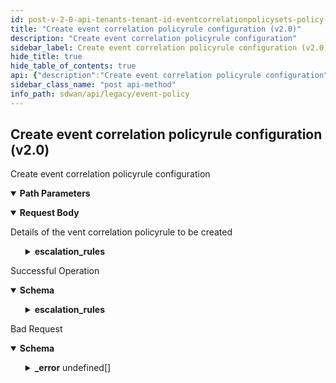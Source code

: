 ```yaml
---
id: post-v-2-0-api-tenants-tenant-id-eventcorrelationpolicysets-policy-set-id-eventcorrelationpolicyrules
title: "Create event correlation policyrule configuration (v2.0)"
description: "Create event correlation policyrule configuration"
sidebar_label: Create event correlation policyrule configuration (v2.0)
hide_title: true
hide_table_of_contents: true
api: {"description":"Create event correlation policyrule configuration","operationId":"post-v2.0-api-tenants-tenant_id-eventcorrelationpolicysets-policy_set_id-eventcorrelationpolicyrules","parameters":[{"description":"Tenant Id","in":"path","name":"tenant_id","required":true,"schema":{"description":"Tenant Id","type":"string"}},{"description":"Policyset Id","in":"path","name":"policy_set_id","required":true,"schema":{"description":"Policy Set Id","type":"string"}}],"requestBody":{"content":{"application/json":{"schema":{"properties":{"description":{"description":"Description: Size(max = 256, error = DESCRIPTION_EXCEEDS_LIMIT: Description length exceeds limit, min = 0) ","type":"string"},"enabled":{"description":"Enabled","type":"boolean"},"end_time":{"description":"End Time","format":"int64","type":"integer"},"escalation_rules":{"description":"Escalation Rules: Valid Valid ","properties":{"flap_rule":{"description":"Flap Rule: Valid ","properties":{"flap_duration":{"description":"Flap Duration: Min(error = EVENT_CORRELATION_RULE_INVALID_FLAP_DURATION_MIN_VALUE: Flap duration cannot be less than 5 minutes, value = 5L) Max(error = EVENT_CORRELATION_RULE_INVALID_FLAP_DURATION_MAX_VALUE: Flap duration cannot be more than 10080 minutes(a week), value = 10080L) ","type":"integer"},"flap_rate":{"description":"Flap Rate: Min(error = FLAP_RULE_INVALID_FLAP_COUNT_MIN_VALUE: Flap count cannot be lower than 2., value = 2L) Max(error = FLAP_RULE_INVALID_FLAP_COUNT_MAX_VALUE: Flap count cannot be higher than 512., value = 512L) ","type":"integer"}}},"standing_rule":{"description":"Standing Rule: Valid ","properties":{"priority":{"description":"Priority: ValidateEnum(enumClass = classOf[EventPriority], error = EVENT_CORRELATION_RULE_INVALID_STANDING_FOR_PRIORITY: Invalid standing for priority specified for rule., nullAllowed = false) ","enum":["p1","p2","p3","p4","p5","none"],"type":"string"},"standing_for":{"description":"Standing For: Min(error = EVENT_CORRELATION_RULE_INVALID_STANDING_FOR_MIN_VALUE: Standing for duration cannot be less than 5 minutes, value = 5L) Max(error = EVENT_CORRELATION_RULE_INVALID_STANDING_FOR_MAX_VALUE: Standing for duration cannot be more than 10080 minutes(a week), value = 10080L) ","type":"integer"}},"required":["priority"]}}},"event_codes":{"description":"Event Codes: ListEnum(enumClass = classOf[EventCode], length = 0, listMaxSize = 0, message = Invalid enum string., nullAllowed = true) ","items":{"description":"Event Codes","enum":["DEVICEHW_POWER_LOST","DEVICEHW_INTERFACE_DOWN","DEVICEHW_INTERFACE_HALFDUPLEX","DEVICEHW_INTERFACE_ERRORS","DEVICEHW_DISKUTIL_PARTITIONSPACE","DEVICEHW_DISKENC_SYSTEM","DEVICEHW_MEMUTIL_SWAPSPACE","DEVICESW_GENERAL_PROCESSRESTART","DEVICESW_GENERAL_PROCESSSTOP","DEVICESW_CRITICAL_PROCESSRESTART","DEVICESW_CRITICAL_PROCESSSTOP","DEVICESW_LICENSE_VERIFICATION_FAILED","DEVICESW_MONITOR_DISABLED","DEVICESW_SYSTEM_BOOT","DEVICESW_TOKEN_VERIFICATION_FAILED","DEVICESW_IMAGE_UNSUPPORTED","DEVICESW_DHCPSERVER_RESTART","DEVICESW_DHCPRELAY_RESTART","DEVICESW_DHCPSERVER_ERRORS","DEVICESW_SNMP_AGENT_RESTART","DEVICESW_SNMP_AGENT_FAILED_TO_START","DEVICESW_SYSLOGSERVERS_DOWN","DEVICESW_NTP_NO_SYNC","DEVICEIF_ADDRESS_DUPLICATE","NETWORK_VPNLINK_DOWN","NETWORK_VPNPEER_UNAVAILABLE","NETWORK_VPNPEER_UNREACHABLE","NETWORK_VPNSS_MISMATCH","NETWORK_VPNSS_UNAVAILABLE","NETWORK_VPNBFD_DOWN","NETWORK_VPNLINKCIPHERS_INCOMPATIBLE","NETWORK_DIRECTPRIVATE_DOWN","NETWORK_DIRECTINTERNET_DOWN","NETWORK_PRIVATEWAN_UNREACHABLE","NETWORK_PRIVATEWAN_DEGRADED","PEERING_EDGE_DOWN","PEERING_CORE_DOWN","PEERING_BGP_DOWN","APPLICATION_APP_UNREACHABLE","APPLICATION_IP_COLLISION","APPLICATION_UNKNOWNS_HIGH","APPLICATION_FLOWCTRL_APPUNREACHABLE","APPLICATION_FLOWCTRL_APPREACHABLE","APPLICATION_FLOWCTRL_APPWITHINSLA","APPLICATION_FLOWCTRL_APPOUTSIDESLA","OPERATOR_SIGNUP_TOKEN_DISABLED","DEVICESW_FPS_LIMIT_EXCEEDED","DEVICESW_CONCURRENT_FLOWLIMIT_EXCEEDED","SITE_CIRCUIT_ABSENT_FOR_POLICY","NETWORK_POLICY_RULE_CONFLICT","PRIORITY_POLICY_RULE_CONFLICT","APPLICATION_CUSTOM_RULE_CONFLICT","NETWORK_POLICY_RULE_DROPPED","PRIORITY_POLICY_RULE_DROPPED","DEVICESW_DISCONNECTED_FROM_CONTROLLER","SPOKEHA_STATE_UPDATE","SPOKEHA_MULTIPLE_ACTIVE_DEVICES","SPOKEHA_CLUSTER_DEGRADED","SPOKEHA_CLUSTER_DOWN","NAT_POLICY_LEGACY_ALG_CONFIG_OVERRIDE","NAT_POLICY_STATIC_NATPOOL_OVERRUN","DEVICESW_CONNTRACK_FLOWLIMIT_EXCEEDED","DEVICESW_INITIATED_CONNECTION_ON_EXCLUDED_PATH","NETWORK_ANYNETLINK_DEGRADED","NETWORK_ANYNETLINK_DOWN","CLAIMCERT_RENEWAL_RETRY_LIMIT_EXCEEDED","CLAIMCERT_RENEWAL_FAILED","CLAIMCERT_AUTO_RENEWAL_DISABLED","CLAIMCERT_RENEWALS_TOO_FREQUENT","FLAP_RATE_EXCEEDED","DEVICESW_ANALYTICS_DISCONNECTED_FROM_CONTROLLER","DEVICESW_FLOWS_DISCONNECTED_FROM_CONTROLLER","APPLICATION_PROBE_DISABLED","SITE_CONNECTIVITY_DOWN","NETWORK_STANDARD_VPN_ENDPOINT_DOWN","SECURITY_POLICY_RULE_INCOMPLETE","SITE_NETWORK_SERVICE_ABSENT_FOR_POLICY","DEVICESW_IPFIX_COLLECTORS_DOWN","SITE_CONNECTIVITY_DEGRADED","CLAIMCERT_EXPIRY_WARNING","DEVICE_CELLULAR_ROAMING","DEVICE_CELLULAR_SIM_REMOVAL","DEVICE_CELLULAR_SIM_SWITCHOVER","DEVICE_CELLULAR_SIGNAL_STRENGTH_THRESH","DEVICE_CELLULAR_INTERNAL_MODEM_ERROR","DEVICE_CELLULAR_TECH_CHANGE","DEVICE_CELLULAR_SIM_PIN_ERROR","DEVICE_CELLULAR_SIM_PUK_NEEDED","DEVICE_CELLULAR_MODEM_TEMP_HIGH","DEVICE_CELLULAR_MTU_MISMATCH","DEVICE_CELLULAR_MODEM_DETECTION_ERROR","DEVICE_CELLULAR_SIM_SECURITY_ERROR","DEVICE_CELLULAR_FIRMWARE_NOT_AVAILABLE","DEVICEHW_ION9000X722FW_OUTOFDATE","DEVICESW_APPDEF_SIGFILE_MISMATCH","SECURITY_POLICY_LIMITS_EXCEEDED","SASE_SERVICEENDPOINT_BANDWIDTH_LIMIT_EXCEEDED","SASE_SERVICEENDPOINT_BANDWIDTH_SOFT_LIMIT_EXCEEDED","VION_BANDWIDTH_LIMIT_EXCEEDED","VION_BANDWIDTH_SOFT_LIMIT_EXCEEDED","SPN_BANDWIDTH_LIMIT_EXCEEDED","SPN_BANDWIDTH_SOFT_LIMIT_EXCEEDED"],"type":"string"},"type":"array"},"id":{"description":"Id","type":"string"},"name":{"description":"Name: Required(error = NAME_REQD: Please provide resource name.) Size(max = 128, error = NAME_EXCEEDS_LIMIT: Name of the resource exceeds limit., min = 0) ","type":"string"},"priority":{"description":"Priority: ValidateEnum(enumClass = classOf[EventPriority], error = EVENT_CORRELATION_RULE_CONFIG_INVALID_PRIORITY: Invalid value for policy rule priority is specified, nullAllowed = false) ValidateEnum(enumClass = classOf[EventPriority], error = EVENT_POLICY_INVALID_PRIORITY: Invalid priority is specified for event policy, nullAllowed = false) ","enum":["p1","p2","p3","p4","p5","none"],"type":"string"},"resource_ids":{"description":"Resource Ids: ListString(allowDuplicate = false, allowEmpty = true, allowNull = true, length = 0, listMaxSize = 0, message = EVENT_CORRELATION_RULE_CONFIG_INVALID_RESOURCE_IDS, noTrim = false, regex = [0-9]{1,20}, required = false) Size(max = 128, error = EVENT_POLICY_RULE_MAX_RESOURCE_IDS: Maximum 128 resources can be configured in a rule, min = 0) ListString(allowDuplicate = false, allowEmpty = true, allowNull = true, length = 0, listMaxSize = 0, error = EVENT_POLICY_INVALID_RESOURCES: Invalid resource(s) is specified for event policy, noTrim = false, regex = [0-9]{1,30}, required = false) Size(max = 128, error = EVENT_POLICY_RULE_MAX_RESOURCE_IDS: Maximum 128 resources can be configured in a rule, min = 0) ","items":{"description":"Resource Ids","type":"string"},"type":"array"},"resource_type":{"description":"Resource Type: ValidateEnum(enumClass = classOf[ResourceType], error = EVENT_CORRELATION_RULE_CONFIG_INVALID_RESOURCE_TYPE: Invalid resource type specified, nullAllowed = true) ValidateEnum(enumClass = classOf[ResourceType], error = EVENT_POLICY_INVALID_RESOURCE_TYPE: Invalid resource type is specified for event policy, nullAllowed = true) ","enum":["site","element","anynetlink","bgppeer","interface","waninterface","networkpolicyset","prioritypolicyset","natpolicyset","securitypolicyset","appdef","serviceendpoint","cellular_module"],"type":"string"},"start_time":{"description":"Start Time","format":"int64","type":"integer"},"sub_resource_type":{"description":"Sub Resource Type: ValidateEnum(enumClass = classOf[SubResourceType], error = EVENT_CORRELATION_RULE_CONFIG_INVALID_SUB_RESOURCE_TYPE: Invalid sub resource type, nullAllowed = true) ValidateEnum(enumClass = classOf[SubResourceType], error = EVENT_POLICY_INVALID_RESOURCE_SUB_TYPE: Invalid sub resource type is specified for event policy, nullAllowed = true) ","enum":["spoke","hub","public","private"],"type":"string"},"suppress":{"description":"Suppress: ValidateEnum(enumClass = classOf[Suppress], error = EVENT_CORRELATION_RULE_CONFIG_INVALID_SUPPRESS_VALUE: Invalid suppress value, nullAllowed = false) ValidateEnum(enumClass = classOf[Suppress], error = EVENT_POLICY_INVALID_SUPPRESS: Invalid suppress value is specified for event policy, nullAllowed = false) ","enum":["yes","no","none"],"type":"string"},"tags":{"description":"Tags: ListString(allowDuplicate = false, allowEmpty = true, allowNull = true, length = 128, listMaxSize = 10, error = INVALID_TAG: Maximum 10 Unique tags of length 1024 each are allowed, noTrim = false, regex = [^,\\\\s]+, required = false) ","items":{"description":"Tags","type":"string"},"type":"array"}},"required":["priority","suppress","name"]}}},"description":"Details of the vent correlation policyrule to be created"},"responses":{"200":{"content":{"application/json":{"schema":{"properties":{"description":{"description":"Description: Size(max = 256, error = DESCRIPTION_EXCEEDS_LIMIT: Description length exceeds limit, min = 0) ","type":"string"},"enabled":{"description":"Enabled","type":"boolean"},"end_time":{"description":"End Time","format":"int64","type":"integer"},"escalation_rules":{"description":"Escalation Rules: JsonInclude(content = ALWAYS, contentFilter = classOf[Void], value = ALWAYS, valueFilter = classOf[Void]) Valid ","properties":{"flap_rule":{"description":"Flap Rule: Valid ","properties":{"flap_duration":{"description":"Flap Duration: Min(error = EVENT_CORRELATION_RULE_INVALID_FLAP_DURATION_MIN_VALUE: Flap duration cannot be less than 5 minutes, value = 5L) Max(error = EVENT_CORRELATION_RULE_INVALID_FLAP_DURATION_MAX_VALUE: Flap duration cannot be more than 10080 minutes(a week), value = 10080L) ","type":"integer"},"flap_rate":{"description":"Flap Rate: Min(error = FLAP_RULE_INVALID_FLAP_COUNT_MIN_VALUE: Flap count cannot be lower than 2., value = 2L) Max(error = FLAP_RULE_INVALID_FLAP_COUNT_MAX_VALUE: Flap count cannot be higher than 512., value = 512L) ","type":"integer"}}},"standing_rule":{"description":"Standing Rule: Valid ","properties":{"priority":{"description":"Priority: ValidateEnum(enumClass = classOf[EventPriority], error = EVENT_CORRELATION_RULE_INVALID_STANDING_FOR_PRIORITY: Invalid standing for priority specified for rule., nullAllowed = false) ","enum":["p1","p2","p3","p4","p5","none"],"type":"string"},"standing_for":{"description":"Standing For: Min(error = EVENT_CORRELATION_RULE_INVALID_STANDING_FOR_MIN_VALUE: Standing for duration cannot be less than 5 minutes, value = 5L) Max(error = EVENT_CORRELATION_RULE_INVALID_STANDING_FOR_MAX_VALUE: Standing for duration cannot be more than 10080 minutes(a week), value = 10080L) ","type":"integer"}},"required":["priority"]}}},"event_codes":{"description":"Event Codes","items":{"description":"Event Codes","enum":["DEVICEHW_POWER_LOST","DEVICEHW_INTERFACE_DOWN","DEVICEHW_INTERFACE_HALFDUPLEX","DEVICEHW_INTERFACE_ERRORS","DEVICEHW_DISKUTIL_PARTITIONSPACE","DEVICEHW_DISKENC_SYSTEM","DEVICEHW_MEMUTIL_SWAPSPACE","DEVICESW_GENERAL_PROCESSRESTART","DEVICESW_GENERAL_PROCESSSTOP","DEVICESW_CRITICAL_PROCESSRESTART","DEVICESW_CRITICAL_PROCESSSTOP","DEVICESW_LICENSE_VERIFICATION_FAILED","DEVICESW_MONITOR_DISABLED","DEVICESW_SYSTEM_BOOT","DEVICESW_TOKEN_VERIFICATION_FAILED","DEVICESW_IMAGE_UNSUPPORTED","DEVICESW_DHCPSERVER_RESTART","DEVICESW_DHCPRELAY_RESTART","DEVICESW_DHCPSERVER_ERRORS","DEVICESW_SNMP_AGENT_RESTART","DEVICESW_SNMP_AGENT_FAILED_TO_START","DEVICESW_SYSLOGSERVERS_DOWN","DEVICESW_NTP_NO_SYNC","DEVICEIF_ADDRESS_DUPLICATE","NETWORK_VPNLINK_DOWN","NETWORK_VPNPEER_UNAVAILABLE","NETWORK_VPNPEER_UNREACHABLE","NETWORK_VPNSS_MISMATCH","NETWORK_VPNSS_UNAVAILABLE","NETWORK_VPNBFD_DOWN","NETWORK_VPNLINKCIPHERS_INCOMPATIBLE","NETWORK_DIRECTPRIVATE_DOWN","NETWORK_DIRECTINTERNET_DOWN","NETWORK_PRIVATEWAN_UNREACHABLE","NETWORK_PRIVATEWAN_DEGRADED","PEERING_EDGE_DOWN","PEERING_CORE_DOWN","PEERING_BGP_DOWN","APPLICATION_APP_UNREACHABLE","APPLICATION_IP_COLLISION","APPLICATION_UNKNOWNS_HIGH","APPLICATION_FLOWCTRL_APPUNREACHABLE","APPLICATION_FLOWCTRL_APPREACHABLE","APPLICATION_FLOWCTRL_APPWITHINSLA","APPLICATION_FLOWCTRL_APPOUTSIDESLA","OPERATOR_SIGNUP_TOKEN_DISABLED","DEVICESW_FPS_LIMIT_EXCEEDED","DEVICESW_CONCURRENT_FLOWLIMIT_EXCEEDED","SITE_CIRCUIT_ABSENT_FOR_POLICY","NETWORK_POLICY_RULE_CONFLICT","PRIORITY_POLICY_RULE_CONFLICT","APPLICATION_CUSTOM_RULE_CONFLICT","NETWORK_POLICY_RULE_DROPPED","PRIORITY_POLICY_RULE_DROPPED","DEVICESW_DISCONNECTED_FROM_CONTROLLER","SPOKEHA_STATE_UPDATE","SPOKEHA_MULTIPLE_ACTIVE_DEVICES","SPOKEHA_CLUSTER_DEGRADED","SPOKEHA_CLUSTER_DOWN","NAT_POLICY_LEGACY_ALG_CONFIG_OVERRIDE","NAT_POLICY_STATIC_NATPOOL_OVERRUN","DEVICESW_CONNTRACK_FLOWLIMIT_EXCEEDED","DEVICESW_INITIATED_CONNECTION_ON_EXCLUDED_PATH","NETWORK_ANYNETLINK_DEGRADED","NETWORK_ANYNETLINK_DOWN","CLAIMCERT_RENEWAL_RETRY_LIMIT_EXCEEDED","CLAIMCERT_RENEWAL_FAILED","CLAIMCERT_AUTO_RENEWAL_DISABLED","CLAIMCERT_RENEWALS_TOO_FREQUENT","FLAP_RATE_EXCEEDED","DEVICESW_ANALYTICS_DISCONNECTED_FROM_CONTROLLER","DEVICESW_FLOWS_DISCONNECTED_FROM_CONTROLLER","APPLICATION_PROBE_DISABLED","SITE_CONNECTIVITY_DOWN","NETWORK_STANDARD_VPN_ENDPOINT_DOWN","SECURITY_POLICY_RULE_INCOMPLETE","SITE_NETWORK_SERVICE_ABSENT_FOR_POLICY","DEVICESW_IPFIX_COLLECTORS_DOWN","SITE_CONNECTIVITY_DEGRADED","CLAIMCERT_EXPIRY_WARNING","DEVICE_CELLULAR_ROAMING","DEVICE_CELLULAR_SIM_REMOVAL","DEVICE_CELLULAR_SIM_SWITCHOVER","DEVICE_CELLULAR_SIGNAL_STRENGTH_THRESH","DEVICE_CELLULAR_INTERNAL_MODEM_ERROR","DEVICE_CELLULAR_TECH_CHANGE","DEVICE_CELLULAR_SIM_PIN_ERROR","DEVICE_CELLULAR_SIM_PUK_NEEDED","DEVICE_CELLULAR_MODEM_TEMP_HIGH","DEVICE_CELLULAR_MTU_MISMATCH","DEVICE_CELLULAR_MODEM_DETECTION_ERROR","DEVICE_CELLULAR_SIM_SECURITY_ERROR","DEVICE_CELLULAR_FIRMWARE_NOT_AVAILABLE","DEVICEHW_ION9000X722FW_OUTOFDATE","DEVICESW_APPDEF_SIGFILE_MISMATCH","SECURITY_POLICY_LIMITS_EXCEEDED","SASE_SERVICEENDPOINT_BANDWIDTH_LIMIT_EXCEEDED","SASE_SERVICEENDPOINT_BANDWIDTH_SOFT_LIMIT_EXCEEDED","VION_BANDWIDTH_LIMIT_EXCEEDED","VION_BANDWIDTH_SOFT_LIMIT_EXCEEDED","SPN_BANDWIDTH_LIMIT_EXCEEDED","SPN_BANDWIDTH_SOFT_LIMIT_EXCEEDED"],"type":"string"},"type":"array"},"id":{"description":"Id","type":"string"},"name":{"description":"Name: Required(error = NAME_REQD: Please provide resource name.) Size(max = 128, error = NAME_EXCEEDS_LIMIT: Name of the resource exceeds limit., min = 0) ","type":"string"},"priority":{"description":"Priority: ValidateEnum(enumClass = classOf[EventPriority], error = EVENT_POLICY_INVALID_PRIORITY: Invalid priority is specified for event policy, nullAllowed = false) ","enum":["p1","p2","p3","p4","p5","none"],"type":"string"},"resource_ids":{"description":"Resource Ids: ListString(allowDuplicate = false, allowEmpty = true, allowNull = true, length = 0, listMaxSize = 0, error = EVENT_POLICY_INVALID_RESOURCES: Invalid resource(s) is specified for event policy, noTrim = false, regex = [0-9]{1,30}, required = false) Size(max = 128, error = EVENT_POLICY_RULE_MAX_RESOURCE_IDS: Maximum 128 resources can be configured in a rule, min = 0) ","items":{"description":"Resource Ids","type":"string"},"type":"array"},"resource_type":{"description":"Resource Type: ValidateEnum(enumClass = classOf[ResourceType], error = EVENT_POLICY_INVALID_RESOURCE_TYPE: Invalid resource type is specified for event policy, nullAllowed = true) ","enum":["site","element","anynetlink","bgppeer","interface","waninterface","networkpolicyset","prioritypolicyset","natpolicyset","securitypolicyset","appdef","serviceendpoint","cellular_module"],"type":"string"},"start_time":{"description":"Start Time","format":"int64","type":"integer"},"sub_resource_type":{"description":"Sub Resource Type: ValidateEnum(enumClass = classOf[SubResourceType], error = EVENT_POLICY_INVALID_RESOURCE_SUB_TYPE: Invalid sub resource type is specified for event policy, nullAllowed = true) ","enum":["spoke","hub","public","private"],"type":"string"},"suppress":{"description":"Suppress: ValidateEnum(enumClass = classOf[Suppress], error = EVENT_POLICY_INVALID_SUPPRESS: Invalid suppress value is specified for event policy, nullAllowed = false) ","enum":["yes","no","none"],"type":"string"},"tags":{"description":"Tags: ListString(allowDuplicate = false, allowEmpty = true, allowNull = true, length = 128, listMaxSize = 10, error = INVALID_TAG: Maximum 10 Unique tags of length 1024 each are allowed, noTrim = false, regex = [^,\\\\s]+, required = false) ","items":{"description":"Tags","type":"string"},"type":"array"}},"required":["priority","suppress","name"]}}},"description":"Successful Operation"},"400":{"content":{"application/json":{"example":{"value":{"_error":[{"code":"INVALID_JSON_EXTRA_ATTRIBUTE"},{"code":"EVENT_POLICY_INVALID_RESOURCES"},{"code":"EVENT_POLICY_INVALID_PRIORITY"},{"code":"EVENT_POLICY_INVALID_SUPPRESS"},{"code":"EVENT_POLICY_INVALID_RESOURCE_SUB_TYPE"},{"code":"EVENT_POLICY_RULE_MAX_RESOURCE_IDS"},{"code":"EVENT_POLICY_INVALID_RESOURCE_TYPE"}]}},"schema":{"properties":{"_error":{"items":{"properties":{"code":{"type":"string"},"message":{"type":"string"}}},"type":"array"}}}}},"description":"Bad Request"}},"tags":["Event Policy"],"method":"post","path":"/v2.0/api/tenants/{tenant_id}/eventcorrelationpolicysets/{policy_set_id}/eventcorrelationpolicyrules","jsonRequestBodyExample":{"description":"string","enabled":true,"end_time":0,"escalation_rules":{"flap_rule":{"flap_duration":0,"flap_rate":0},"standing_rule":{"priority":"p1","standing_for":0}},"event_codes":["DEVICEHW_POWER_LOST"],"id":"string","name":"string","priority":"p1","resource_ids":["string"],"resource_type":"site","start_time":0,"sub_resource_type":"spoke","suppress":"yes","tags":["string"]},"info":{"contact":{},"description":"List of APIs used to manage the event policy rules that inlcude managing of event correlation policy rules and sets and querying of the rules and sets.","title":"Event Policy","version":"Latest"},"postman":{"name":"Create event correlation policyrule configuration (v2.0)","description":{"content":"Create event correlation policyrule configuration","type":"text/plain"},"url":{"path":["v2.0","api","tenants",":tenant_id","eventcorrelationpolicysets",":policy_set_id","eventcorrelationpolicyrules"],"host":["{{baseUrl}}"],"query":[],"variable":[{"disabled":false,"description":{"content":"(Required) Tenant Id","type":"text/plain"},"type":"any","value":"","key":"tenant_id"},{"disabled":false,"description":{"content":"(Required) Policyset Id","type":"text/plain"},"type":"any","value":"","key":"policy_set_id"}]},"header":[{"key":"Content-Type","value":"application/json"},{"key":"Accept","value":"application/json"}],"method":"POST","body":{"mode":"raw","raw":"\"\"","options":{"raw":{"language":"json"}}}}}
sidebar_class_name: "post api-method"
info_path: sdwan/api/legacy/event-policy
---
```



## Create event correlation policyrule configuration (v2.0)



Create event correlation policyrule configuration

<details style={{"marginBottom":"1rem"}} data-collapsed={false} open={true}><summary style={{}}><strong>Path Parameters</strong></summary><div><ul><ParamsItem className={"paramsItem"} param={{"description":"Tenant Id","in":"path","name":"tenant_id","required":true,"schema":{"description":"Tenant Id","type":"string"}}}></ParamsItem><ParamsItem className={"paramsItem"} param={{"description":"Policyset Id","in":"path","name":"policy_set_id","required":true,"schema":{"description":"Policy Set Id","type":"string"}}}></ParamsItem></ul></div></details><MimeTabs><TabItem label={"application/json"} value={"application/json-schema"}><details style={{}} data-collapsed={false} open={true}><summary style={{"textAlign":"left"}}><strong>Request Body</strong></summary><div style={{"textAlign":"left","marginLeft":"1rem"}}><div style={{"marginTop":"1rem","marginBottom":"1rem"}}>

Details of the vent correlation policyrule to be created

</div></div><ul style={{"marginLeft":"1rem"}}><SchemaItem collapsible={false} name={"description"} required={false} schemaDescription={"Description: Size(max = 256, error = DESCRIPTION_EXCEEDS_LIMIT: Description length exceeds limit, min = 0) "} schemaName={"string"} qualifierMessage={undefined} defaultValue={undefined}></SchemaItem><SchemaItem collapsible={false} name={"enabled"} required={false} schemaDescription={"Enabled"} schemaName={"boolean"} qualifierMessage={undefined} defaultValue={undefined}></SchemaItem><SchemaItem collapsible={false} name={"end_time"} required={false} schemaDescription={"End Time"} schemaName={"int64"} qualifierMessage={undefined} defaultValue={undefined}></SchemaItem><SchemaItem collapsible={true} className={"schemaItem"}><details style={{}}><summary style={{}}><strong>escalation_rules</strong><span style={{"opacity":"0.6"}}> </span></summary><div style={{"marginLeft":"1rem"}}><div style={{"marginTop":".5rem","marginBottom":".5rem"}}>

Escalation Rules: Valid Valid 

</div><SchemaItem collapsible={true} className={"schemaItem"}><details style={{}}><summary style={{}}><strong>flap_rule</strong><span style={{"opacity":"0.6"}}> </span></summary><div style={{"marginLeft":"1rem"}}><div style={{"marginTop":".5rem","marginBottom":".5rem"}}>

Flap Rule: Valid 

</div><SchemaItem collapsible={false} name={"flap_duration"} required={false} schemaDescription={"Flap Duration: Min(error = EVENT_CORRELATION_RULE_INVALID_FLAP_DURATION_MIN_VALUE: Flap duration cannot be less than 5 minutes, value = 5L) Max(error = EVENT_CORRELATION_RULE_INVALID_FLAP_DURATION_MAX_VALUE: Flap duration cannot be more than 10080 minutes(a week), value = 10080L) "} schemaName={"integer"} qualifierMessage={undefined} defaultValue={undefined}></SchemaItem><SchemaItem collapsible={false} name={"flap_rate"} required={false} schemaDescription={"Flap Rate: Min(error = FLAP_RULE_INVALID_FLAP_COUNT_MIN_VALUE: Flap count cannot be lower than 2., value = 2L) Max(error = FLAP_RULE_INVALID_FLAP_COUNT_MAX_VALUE: Flap count cannot be higher than 512., value = 512L) "} schemaName={"integer"} qualifierMessage={undefined} defaultValue={undefined}></SchemaItem></div></details></SchemaItem><SchemaItem collapsible={true} className={"schemaItem"}><details style={{}}><summary style={{}}><strong>standing_rule</strong><span style={{"opacity":"0.6"}}> </span></summary><div style={{"marginLeft":"1rem"}}><div style={{"marginTop":".5rem","marginBottom":".5rem"}}>

Standing Rule: Valid 

</div><SchemaItem collapsible={false} name={"priority"} required={true} schemaDescription={"Priority: ValidateEnum(enumClass = classOf[EventPriority], error = EVENT_CORRELATION_RULE_INVALID_STANDING_FOR_PRIORITY: Invalid standing for priority specified for rule., nullAllowed = false) "} schemaName={"string"} qualifierMessage={"**Possible values:** [`p1`, `p2`, `p3`, `p4`, `p5`, `none`]"} defaultValue={undefined}></SchemaItem><SchemaItem collapsible={false} name={"standing_for"} required={false} schemaDescription={"Standing For: Min(error = EVENT_CORRELATION_RULE_INVALID_STANDING_FOR_MIN_VALUE: Standing for duration cannot be less than 5 minutes, value = 5L) Max(error = EVENT_CORRELATION_RULE_INVALID_STANDING_FOR_MAX_VALUE: Standing for duration cannot be more than 10080 minutes(a week), value = 10080L) "} schemaName={"integer"} qualifierMessage={undefined} defaultValue={undefined}></SchemaItem></div></details></SchemaItem></div></details></SchemaItem><SchemaItem collapsible={false} name={"event_codes"} required={false} schemaDescription={"Event Codes: ListEnum(enumClass = classOf[EventCode], length = 0, listMaxSize = 0, message = Invalid enum string., nullAllowed = true) "} schemaName={"string[]"} qualifierMessage={"**Possible values:** [`DEVICEHW_POWER_LOST`, `DEVICEHW_INTERFACE_DOWN`, `DEVICEHW_INTERFACE_HALFDUPLEX`, `DEVICEHW_INTERFACE_ERRORS`, `DEVICEHW_DISKUTIL_PARTITIONSPACE`, `DEVICEHW_DISKENC_SYSTEM`, `DEVICEHW_MEMUTIL_SWAPSPACE`, `DEVICESW_GENERAL_PROCESSRESTART`, `DEVICESW_GENERAL_PROCESSSTOP`, `DEVICESW_CRITICAL_PROCESSRESTART`, `DEVICESW_CRITICAL_PROCESSSTOP`, `DEVICESW_LICENSE_VERIFICATION_FAILED`, `DEVICESW_MONITOR_DISABLED`, `DEVICESW_SYSTEM_BOOT`, `DEVICESW_TOKEN_VERIFICATION_FAILED`, `DEVICESW_IMAGE_UNSUPPORTED`, `DEVICESW_DHCPSERVER_RESTART`, `DEVICESW_DHCPRELAY_RESTART`, `DEVICESW_DHCPSERVER_ERRORS`, `DEVICESW_SNMP_AGENT_RESTART`, `DEVICESW_SNMP_AGENT_FAILED_TO_START`, `DEVICESW_SYSLOGSERVERS_DOWN`, `DEVICESW_NTP_NO_SYNC`, `DEVICEIF_ADDRESS_DUPLICATE`, `NETWORK_VPNLINK_DOWN`, `NETWORK_VPNPEER_UNAVAILABLE`, `NETWORK_VPNPEER_UNREACHABLE`, `NETWORK_VPNSS_MISMATCH`, `NETWORK_VPNSS_UNAVAILABLE`, `NETWORK_VPNBFD_DOWN`, `NETWORK_VPNLINKCIPHERS_INCOMPATIBLE`, `NETWORK_DIRECTPRIVATE_DOWN`, `NETWORK_DIRECTINTERNET_DOWN`, `NETWORK_PRIVATEWAN_UNREACHABLE`, `NETWORK_PRIVATEWAN_DEGRADED`, `PEERING_EDGE_DOWN`, `PEERING_CORE_DOWN`, `PEERING_BGP_DOWN`, `APPLICATION_APP_UNREACHABLE`, `APPLICATION_IP_COLLISION`, `APPLICATION_UNKNOWNS_HIGH`, `APPLICATION_FLOWCTRL_APPUNREACHABLE`, `APPLICATION_FLOWCTRL_APPREACHABLE`, `APPLICATION_FLOWCTRL_APPWITHINSLA`, `APPLICATION_FLOWCTRL_APPOUTSIDESLA`, `OPERATOR_SIGNUP_TOKEN_DISABLED`, `DEVICESW_FPS_LIMIT_EXCEEDED`, `DEVICESW_CONCURRENT_FLOWLIMIT_EXCEEDED`, `SITE_CIRCUIT_ABSENT_FOR_POLICY`, `NETWORK_POLICY_RULE_CONFLICT`, `PRIORITY_POLICY_RULE_CONFLICT`, `APPLICATION_CUSTOM_RULE_CONFLICT`, `NETWORK_POLICY_RULE_DROPPED`, `PRIORITY_POLICY_RULE_DROPPED`, `DEVICESW_DISCONNECTED_FROM_CONTROLLER`, `SPOKEHA_STATE_UPDATE`, `SPOKEHA_MULTIPLE_ACTIVE_DEVICES`, `SPOKEHA_CLUSTER_DEGRADED`, `SPOKEHA_CLUSTER_DOWN`, `NAT_POLICY_LEGACY_ALG_CONFIG_OVERRIDE`, `NAT_POLICY_STATIC_NATPOOL_OVERRUN`, `DEVICESW_CONNTRACK_FLOWLIMIT_EXCEEDED`, `DEVICESW_INITIATED_CONNECTION_ON_EXCLUDED_PATH`, `NETWORK_ANYNETLINK_DEGRADED`, `NETWORK_ANYNETLINK_DOWN`, `CLAIMCERT_RENEWAL_RETRY_LIMIT_EXCEEDED`, `CLAIMCERT_RENEWAL_FAILED`, `CLAIMCERT_AUTO_RENEWAL_DISABLED`, `CLAIMCERT_RENEWALS_TOO_FREQUENT`, `FLAP_RATE_EXCEEDED`, `DEVICESW_ANALYTICS_DISCONNECTED_FROM_CONTROLLER`, `DEVICESW_FLOWS_DISCONNECTED_FROM_CONTROLLER`, `APPLICATION_PROBE_DISABLED`, `SITE_CONNECTIVITY_DOWN`, `NETWORK_STANDARD_VPN_ENDPOINT_DOWN`, `SECURITY_POLICY_RULE_INCOMPLETE`, `SITE_NETWORK_SERVICE_ABSENT_FOR_POLICY`, `DEVICESW_IPFIX_COLLECTORS_DOWN`, `SITE_CONNECTIVITY_DEGRADED`, `CLAIMCERT_EXPIRY_WARNING`, `DEVICE_CELLULAR_ROAMING`, `DEVICE_CELLULAR_SIM_REMOVAL`, `DEVICE_CELLULAR_SIM_SWITCHOVER`, `DEVICE_CELLULAR_SIGNAL_STRENGTH_THRESH`, `DEVICE_CELLULAR_INTERNAL_MODEM_ERROR`, `DEVICE_CELLULAR_TECH_CHANGE`, `DEVICE_CELLULAR_SIM_PIN_ERROR`, `DEVICE_CELLULAR_SIM_PUK_NEEDED`, `DEVICE_CELLULAR_MODEM_TEMP_HIGH`, `DEVICE_CELLULAR_MTU_MISMATCH`, `DEVICE_CELLULAR_MODEM_DETECTION_ERROR`, `DEVICE_CELLULAR_SIM_SECURITY_ERROR`, `DEVICE_CELLULAR_FIRMWARE_NOT_AVAILABLE`, `DEVICEHW_ION9000X722FW_OUTOFDATE`, `DEVICESW_APPDEF_SIGFILE_MISMATCH`, `SECURITY_POLICY_LIMITS_EXCEEDED`, `SASE_SERVICEENDPOINT_BANDWIDTH_LIMIT_EXCEEDED`, `SASE_SERVICEENDPOINT_BANDWIDTH_SOFT_LIMIT_EXCEEDED`, `VION_BANDWIDTH_LIMIT_EXCEEDED`, `VION_BANDWIDTH_SOFT_LIMIT_EXCEEDED`, `SPN_BANDWIDTH_LIMIT_EXCEEDED`, `SPN_BANDWIDTH_SOFT_LIMIT_EXCEEDED`]"} defaultValue={undefined}></SchemaItem><SchemaItem collapsible={false} name={"id"} required={false} schemaDescription={"Id"} schemaName={"string"} qualifierMessage={undefined} defaultValue={undefined}></SchemaItem><SchemaItem collapsible={false} name={"name"} required={true} schemaDescription={"Name: Required(error = NAME_REQD: Please provide resource name.) Size(max = 128, error = NAME_EXCEEDS_LIMIT: Name of the resource exceeds limit., min = 0) "} schemaName={"string"} qualifierMessage={undefined} defaultValue={undefined}></SchemaItem><SchemaItem collapsible={false} name={"priority"} required={true} schemaDescription={"Priority: ValidateEnum(enumClass = classOf[EventPriority], error = EVENT_CORRELATION_RULE_CONFIG_INVALID_PRIORITY: Invalid value for policy rule priority is specified, nullAllowed = false) ValidateEnum(enumClass = classOf[EventPriority], error = EVENT_POLICY_INVALID_PRIORITY: Invalid priority is specified for event policy, nullAllowed = false) "} schemaName={"string"} qualifierMessage={"**Possible values:** [`p1`, `p2`, `p3`, `p4`, `p5`, `none`]"} defaultValue={undefined}></SchemaItem><SchemaItem collapsible={false} name={"resource_ids"} required={false} schemaDescription={"Resource Ids: ListString(allowDuplicate = false, allowEmpty = true, allowNull = true, length = 0, listMaxSize = 0, message = EVENT_CORRELATION_RULE_CONFIG_INVALID_RESOURCE_IDS, noTrim = false, regex = [0-9]{1,20}, required = false) Size(max = 128, error = EVENT_POLICY_RULE_MAX_RESOURCE_IDS: Maximum 128 resources can be configured in a rule, min = 0) ListString(allowDuplicate = false, allowEmpty = true, allowNull = true, length = 0, listMaxSize = 0, error = EVENT_POLICY_INVALID_RESOURCES: Invalid resource(s) is specified for event policy, noTrim = false, regex = [0-9]{1,30}, required = false) Size(max = 128, error = EVENT_POLICY_RULE_MAX_RESOURCE_IDS: Maximum 128 resources can be configured in a rule, min = 0) "} schemaName={"string[]"} qualifierMessage={undefined} defaultValue={undefined}></SchemaItem><SchemaItem collapsible={false} name={"resource_type"} required={false} schemaDescription={"Resource Type: ValidateEnum(enumClass = classOf[ResourceType], error = EVENT_CORRELATION_RULE_CONFIG_INVALID_RESOURCE_TYPE: Invalid resource type specified, nullAllowed = true) ValidateEnum(enumClass = classOf[ResourceType], error = EVENT_POLICY_INVALID_RESOURCE_TYPE: Invalid resource type is specified for event policy, nullAllowed = true) "} schemaName={"string"} qualifierMessage={"**Possible values:** [`site`, `element`, `anynetlink`, `bgppeer`, `interface`, `waninterface`, `networkpolicyset`, `prioritypolicyset`, `natpolicyset`, `securitypolicyset`, `appdef`, `serviceendpoint`, `cellular_module`]"} defaultValue={undefined}></SchemaItem><SchemaItem collapsible={false} name={"start_time"} required={false} schemaDescription={"Start Time"} schemaName={"int64"} qualifierMessage={undefined} defaultValue={undefined}></SchemaItem><SchemaItem collapsible={false} name={"sub_resource_type"} required={false} schemaDescription={"Sub Resource Type: ValidateEnum(enumClass = classOf[SubResourceType], error = EVENT_CORRELATION_RULE_CONFIG_INVALID_SUB_RESOURCE_TYPE: Invalid sub resource type, nullAllowed = true) ValidateEnum(enumClass = classOf[SubResourceType], error = EVENT_POLICY_INVALID_RESOURCE_SUB_TYPE: Invalid sub resource type is specified for event policy, nullAllowed = true) "} schemaName={"string"} qualifierMessage={"**Possible values:** [`spoke`, `hub`, `public`, `private`]"} defaultValue={undefined}></SchemaItem><SchemaItem collapsible={false} name={"suppress"} required={true} schemaDescription={"Suppress: ValidateEnum(enumClass = classOf[Suppress], error = EVENT_CORRELATION_RULE_CONFIG_INVALID_SUPPRESS_VALUE: Invalid suppress value, nullAllowed = false) ValidateEnum(enumClass = classOf[Suppress], error = EVENT_POLICY_INVALID_SUPPRESS: Invalid suppress value is specified for event policy, nullAllowed = false) "} schemaName={"string"} qualifierMessage={"**Possible values:** [`yes`, `no`, `none`]"} defaultValue={undefined}></SchemaItem><SchemaItem collapsible={false} name={"tags"} required={false} schemaDescription={"Tags: ListString(allowDuplicate = false, allowEmpty = true, allowNull = true, length = 128, listMaxSize = 10, error = INVALID_TAG: Maximum 10 Unique tags of length 1024 each are allowed, noTrim = false, regex = [^,\\\\s]+, required = false) "} schemaName={"string[]"} qualifierMessage={undefined} defaultValue={undefined}></SchemaItem></ul></details></TabItem></MimeTabs><div><ApiTabs><TabItem label={"200"} value={"200"}><div>

Successful Operation

</div><div><MimeTabs groupId={"mime-type"}><TabItem label={"application/json"} value={"application/json"}><SchemaTabs groupId={"schema-tabs"}><TabItem label={"Schema"} value={"Schema"}><details style={{}} data-collapsed={false} open={true}><summary style={{"textAlign":"left"}}><strong>Schema</strong></summary><div style={{"textAlign":"left","marginLeft":"1rem"}}></div><ul style={{"marginLeft":"1rem"}}><SchemaItem collapsible={false} name={"description"} required={false} schemaDescription={"Description: Size(max = 256, error = DESCRIPTION_EXCEEDS_LIMIT: Description length exceeds limit, min = 0) "} schemaName={"string"} qualifierMessage={undefined} defaultValue={undefined}></SchemaItem><SchemaItem collapsible={false} name={"enabled"} required={false} schemaDescription={"Enabled"} schemaName={"boolean"} qualifierMessage={undefined} defaultValue={undefined}></SchemaItem><SchemaItem collapsible={false} name={"end_time"} required={false} schemaDescription={"End Time"} schemaName={"int64"} qualifierMessage={undefined} defaultValue={undefined}></SchemaItem><SchemaItem collapsible={true} className={"schemaItem"}><details style={{}}><summary style={{}}><strong>escalation_rules</strong><span style={{"opacity":"0.6"}}> </span></summary><div style={{"marginLeft":"1rem"}}><div style={{"marginTop":".5rem","marginBottom":".5rem"}}>

Escalation Rules: JsonInclude(content = ALWAYS, contentFilter = classOf[Void], value = ALWAYS, valueFilter = classOf[Void]) Valid 

</div><SchemaItem collapsible={true} className={"schemaItem"}><details style={{}}><summary style={{}}><strong>flap_rule</strong><span style={{"opacity":"0.6"}}> </span></summary><div style={{"marginLeft":"1rem"}}><div style={{"marginTop":".5rem","marginBottom":".5rem"}}>

Flap Rule: Valid 

</div><SchemaItem collapsible={false} name={"flap_duration"} required={false} schemaDescription={"Flap Duration: Min(error = EVENT_CORRELATION_RULE_INVALID_FLAP_DURATION_MIN_VALUE: Flap duration cannot be less than 5 minutes, value = 5L) Max(error = EVENT_CORRELATION_RULE_INVALID_FLAP_DURATION_MAX_VALUE: Flap duration cannot be more than 10080 minutes(a week), value = 10080L) "} schemaName={"integer"} qualifierMessage={undefined} defaultValue={undefined}></SchemaItem><SchemaItem collapsible={false} name={"flap_rate"} required={false} schemaDescription={"Flap Rate: Min(error = FLAP_RULE_INVALID_FLAP_COUNT_MIN_VALUE: Flap count cannot be lower than 2., value = 2L) Max(error = FLAP_RULE_INVALID_FLAP_COUNT_MAX_VALUE: Flap count cannot be higher than 512., value = 512L) "} schemaName={"integer"} qualifierMessage={undefined} defaultValue={undefined}></SchemaItem></div></details></SchemaItem><SchemaItem collapsible={true} className={"schemaItem"}><details style={{}}><summary style={{}}><strong>standing_rule</strong><span style={{"opacity":"0.6"}}> </span></summary><div style={{"marginLeft":"1rem"}}><div style={{"marginTop":".5rem","marginBottom":".5rem"}}>

Standing Rule: Valid 

</div><SchemaItem collapsible={false} name={"priority"} required={false} schemaDescription={"Priority: ValidateEnum(enumClass = classOf[EventPriority], error = EVENT_CORRELATION_RULE_INVALID_STANDING_FOR_PRIORITY: Invalid standing for priority specified for rule., nullAllowed = false) "} schemaName={"string"} qualifierMessage={"**Possible values:** [`p1`, `p2`, `p3`, `p4`, `p5`, `none`]"} defaultValue={undefined}></SchemaItem><SchemaItem collapsible={false} name={"standing_for"} required={false} schemaDescription={"Standing For: Min(error = EVENT_CORRELATION_RULE_INVALID_STANDING_FOR_MIN_VALUE: Standing for duration cannot be less than 5 minutes, value = 5L) Max(error = EVENT_CORRELATION_RULE_INVALID_STANDING_FOR_MAX_VALUE: Standing for duration cannot be more than 10080 minutes(a week), value = 10080L) "} schemaName={"integer"} qualifierMessage={undefined} defaultValue={undefined}></SchemaItem></div></details></SchemaItem></div></details></SchemaItem><SchemaItem collapsible={false} name={"event_codes"} required={false} schemaDescription={"Event Codes"} schemaName={"string[]"} qualifierMessage={"**Possible values:** [`DEVICEHW_POWER_LOST`, `DEVICEHW_INTERFACE_DOWN`, `DEVICEHW_INTERFACE_HALFDUPLEX`, `DEVICEHW_INTERFACE_ERRORS`, `DEVICEHW_DISKUTIL_PARTITIONSPACE`, `DEVICEHW_DISKENC_SYSTEM`, `DEVICEHW_MEMUTIL_SWAPSPACE`, `DEVICESW_GENERAL_PROCESSRESTART`, `DEVICESW_GENERAL_PROCESSSTOP`, `DEVICESW_CRITICAL_PROCESSRESTART`, `DEVICESW_CRITICAL_PROCESSSTOP`, `DEVICESW_LICENSE_VERIFICATION_FAILED`, `DEVICESW_MONITOR_DISABLED`, `DEVICESW_SYSTEM_BOOT`, `DEVICESW_TOKEN_VERIFICATION_FAILED`, `DEVICESW_IMAGE_UNSUPPORTED`, `DEVICESW_DHCPSERVER_RESTART`, `DEVICESW_DHCPRELAY_RESTART`, `DEVICESW_DHCPSERVER_ERRORS`, `DEVICESW_SNMP_AGENT_RESTART`, `DEVICESW_SNMP_AGENT_FAILED_TO_START`, `DEVICESW_SYSLOGSERVERS_DOWN`, `DEVICESW_NTP_NO_SYNC`, `DEVICEIF_ADDRESS_DUPLICATE`, `NETWORK_VPNLINK_DOWN`, `NETWORK_VPNPEER_UNAVAILABLE`, `NETWORK_VPNPEER_UNREACHABLE`, `NETWORK_VPNSS_MISMATCH`, `NETWORK_VPNSS_UNAVAILABLE`, `NETWORK_VPNBFD_DOWN`, `NETWORK_VPNLINKCIPHERS_INCOMPATIBLE`, `NETWORK_DIRECTPRIVATE_DOWN`, `NETWORK_DIRECTINTERNET_DOWN`, `NETWORK_PRIVATEWAN_UNREACHABLE`, `NETWORK_PRIVATEWAN_DEGRADED`, `PEERING_EDGE_DOWN`, `PEERING_CORE_DOWN`, `PEERING_BGP_DOWN`, `APPLICATION_APP_UNREACHABLE`, `APPLICATION_IP_COLLISION`, `APPLICATION_UNKNOWNS_HIGH`, `APPLICATION_FLOWCTRL_APPUNREACHABLE`, `APPLICATION_FLOWCTRL_APPREACHABLE`, `APPLICATION_FLOWCTRL_APPWITHINSLA`, `APPLICATION_FLOWCTRL_APPOUTSIDESLA`, `OPERATOR_SIGNUP_TOKEN_DISABLED`, `DEVICESW_FPS_LIMIT_EXCEEDED`, `DEVICESW_CONCURRENT_FLOWLIMIT_EXCEEDED`, `SITE_CIRCUIT_ABSENT_FOR_POLICY`, `NETWORK_POLICY_RULE_CONFLICT`, `PRIORITY_POLICY_RULE_CONFLICT`, `APPLICATION_CUSTOM_RULE_CONFLICT`, `NETWORK_POLICY_RULE_DROPPED`, `PRIORITY_POLICY_RULE_DROPPED`, `DEVICESW_DISCONNECTED_FROM_CONTROLLER`, `SPOKEHA_STATE_UPDATE`, `SPOKEHA_MULTIPLE_ACTIVE_DEVICES`, `SPOKEHA_CLUSTER_DEGRADED`, `SPOKEHA_CLUSTER_DOWN`, `NAT_POLICY_LEGACY_ALG_CONFIG_OVERRIDE`, `NAT_POLICY_STATIC_NATPOOL_OVERRUN`, `DEVICESW_CONNTRACK_FLOWLIMIT_EXCEEDED`, `DEVICESW_INITIATED_CONNECTION_ON_EXCLUDED_PATH`, `NETWORK_ANYNETLINK_DEGRADED`, `NETWORK_ANYNETLINK_DOWN`, `CLAIMCERT_RENEWAL_RETRY_LIMIT_EXCEEDED`, `CLAIMCERT_RENEWAL_FAILED`, `CLAIMCERT_AUTO_RENEWAL_DISABLED`, `CLAIMCERT_RENEWALS_TOO_FREQUENT`, `FLAP_RATE_EXCEEDED`, `DEVICESW_ANALYTICS_DISCONNECTED_FROM_CONTROLLER`, `DEVICESW_FLOWS_DISCONNECTED_FROM_CONTROLLER`, `APPLICATION_PROBE_DISABLED`, `SITE_CONNECTIVITY_DOWN`, `NETWORK_STANDARD_VPN_ENDPOINT_DOWN`, `SECURITY_POLICY_RULE_INCOMPLETE`, `SITE_NETWORK_SERVICE_ABSENT_FOR_POLICY`, `DEVICESW_IPFIX_COLLECTORS_DOWN`, `SITE_CONNECTIVITY_DEGRADED`, `CLAIMCERT_EXPIRY_WARNING`, `DEVICE_CELLULAR_ROAMING`, `DEVICE_CELLULAR_SIM_REMOVAL`, `DEVICE_CELLULAR_SIM_SWITCHOVER`, `DEVICE_CELLULAR_SIGNAL_STRENGTH_THRESH`, `DEVICE_CELLULAR_INTERNAL_MODEM_ERROR`, `DEVICE_CELLULAR_TECH_CHANGE`, `DEVICE_CELLULAR_SIM_PIN_ERROR`, `DEVICE_CELLULAR_SIM_PUK_NEEDED`, `DEVICE_CELLULAR_MODEM_TEMP_HIGH`, `DEVICE_CELLULAR_MTU_MISMATCH`, `DEVICE_CELLULAR_MODEM_DETECTION_ERROR`, `DEVICE_CELLULAR_SIM_SECURITY_ERROR`, `DEVICE_CELLULAR_FIRMWARE_NOT_AVAILABLE`, `DEVICEHW_ION9000X722FW_OUTOFDATE`, `DEVICESW_APPDEF_SIGFILE_MISMATCH`, `SECURITY_POLICY_LIMITS_EXCEEDED`, `SASE_SERVICEENDPOINT_BANDWIDTH_LIMIT_EXCEEDED`, `SASE_SERVICEENDPOINT_BANDWIDTH_SOFT_LIMIT_EXCEEDED`, `VION_BANDWIDTH_LIMIT_EXCEEDED`, `VION_BANDWIDTH_SOFT_LIMIT_EXCEEDED`, `SPN_BANDWIDTH_LIMIT_EXCEEDED`, `SPN_BANDWIDTH_SOFT_LIMIT_EXCEEDED`]"} defaultValue={undefined}></SchemaItem><SchemaItem collapsible={false} name={"id"} required={false} schemaDescription={"Id"} schemaName={"string"} qualifierMessage={undefined} defaultValue={undefined}></SchemaItem><SchemaItem collapsible={false} name={"name"} required={false} schemaDescription={"Name: Required(error = NAME_REQD: Please provide resource name.) Size(max = 128, error = NAME_EXCEEDS_LIMIT: Name of the resource exceeds limit., min = 0) "} schemaName={"string"} qualifierMessage={undefined} defaultValue={undefined}></SchemaItem><SchemaItem collapsible={false} name={"priority"} required={false} schemaDescription={"Priority: ValidateEnum(enumClass = classOf[EventPriority], error = EVENT_POLICY_INVALID_PRIORITY: Invalid priority is specified for event policy, nullAllowed = false) "} schemaName={"string"} qualifierMessage={"**Possible values:** [`p1`, `p2`, `p3`, `p4`, `p5`, `none`]"} defaultValue={undefined}></SchemaItem><SchemaItem collapsible={false} name={"resource_ids"} required={false} schemaDescription={"Resource Ids: ListString(allowDuplicate = false, allowEmpty = true, allowNull = true, length = 0, listMaxSize = 0, error = EVENT_POLICY_INVALID_RESOURCES: Invalid resource(s) is specified for event policy, noTrim = false, regex = [0-9]{1,30}, required = false) Size(max = 128, error = EVENT_POLICY_RULE_MAX_RESOURCE_IDS: Maximum 128 resources can be configured in a rule, min = 0) "} schemaName={"string[]"} qualifierMessage={undefined} defaultValue={undefined}></SchemaItem><SchemaItem collapsible={false} name={"resource_type"} required={false} schemaDescription={"Resource Type: ValidateEnum(enumClass = classOf[ResourceType], error = EVENT_POLICY_INVALID_RESOURCE_TYPE: Invalid resource type is specified for event policy, nullAllowed = true) "} schemaName={"string"} qualifierMessage={"**Possible values:** [`site`, `element`, `anynetlink`, `bgppeer`, `interface`, `waninterface`, `networkpolicyset`, `prioritypolicyset`, `natpolicyset`, `securitypolicyset`, `appdef`, `serviceendpoint`, `cellular_module`]"} defaultValue={undefined}></SchemaItem><SchemaItem collapsible={false} name={"start_time"} required={false} schemaDescription={"Start Time"} schemaName={"int64"} qualifierMessage={undefined} defaultValue={undefined}></SchemaItem><SchemaItem collapsible={false} name={"sub_resource_type"} required={false} schemaDescription={"Sub Resource Type: ValidateEnum(enumClass = classOf[SubResourceType], error = EVENT_POLICY_INVALID_RESOURCE_SUB_TYPE: Invalid sub resource type is specified for event policy, nullAllowed = true) "} schemaName={"string"} qualifierMessage={"**Possible values:** [`spoke`, `hub`, `public`, `private`]"} defaultValue={undefined}></SchemaItem><SchemaItem collapsible={false} name={"suppress"} required={false} schemaDescription={"Suppress: ValidateEnum(enumClass = classOf[Suppress], error = EVENT_POLICY_INVALID_SUPPRESS: Invalid suppress value is specified for event policy, nullAllowed = false) "} schemaName={"string"} qualifierMessage={"**Possible values:** [`yes`, `no`, `none`]"} defaultValue={undefined}></SchemaItem><SchemaItem collapsible={false} name={"tags"} required={false} schemaDescription={"Tags: ListString(allowDuplicate = false, allowEmpty = true, allowNull = true, length = 128, listMaxSize = 10, error = INVALID_TAG: Maximum 10 Unique tags of length 1024 each are allowed, noTrim = false, regex = [^,\\\\s]+, required = false) "} schemaName={"string[]"} qualifierMessage={undefined} defaultValue={undefined}></SchemaItem></ul></details></TabItem><TabItem label={"Example (from schema)"} value={"Example (from schema)"}><ResponseSamples responseExample={"{\n  \"description\": \"string\",\n  \"enabled\": true,\n  \"end_time\": 0,\n  \"escalation_rules\": {\n    \"flap_rule\": {\n      \"flap_duration\": 0,\n      \"flap_rate\": 0\n    },\n    \"standing_rule\": {\n      \"priority\": \"p1\",\n      \"standing_for\": 0\n    }\n  },\n  \"event_codes\": [\n    \"DEVICEHW_POWER_LOST\"\n  ],\n  \"id\": \"string\",\n  \"name\": \"string\",\n  \"priority\": \"p1\",\n  \"resource_ids\": [\n    \"string\"\n  ],\n  \"resource_type\": \"site\",\n  \"start_time\": 0,\n  \"sub_resource_type\": \"spoke\",\n  \"suppress\": \"yes\",\n  \"tags\": [\n    \"string\"\n  ]\n}"} language={"json"}></ResponseSamples></TabItem></SchemaTabs></TabItem></MimeTabs></div></TabItem><TabItem label={"400"} value={"400"}><div>

Bad Request

</div><div><MimeTabs groupId={"mime-type"}><TabItem label={"application/json"} value={"application/json"}><SchemaTabs groupId={"schema-tabs"}><TabItem label={"Schema"} value={"Schema"}><details style={{}} data-collapsed={false} open={true}><summary style={{"textAlign":"left"}}><strong>Schema</strong></summary><div style={{"textAlign":"left","marginLeft":"1rem"}}></div><ul style={{"marginLeft":"1rem"}}><SchemaItem collapsible={true} className={"schemaItem"}><details style={{}}><summary style={{}}><strong>_error</strong><span style={{"opacity":"0.6"}}> undefined[]</span></summary><div style={{"marginLeft":"1rem"}}><SchemaItem collapsible={false} name={"code"} required={false} schemaDescription={undefined} schemaName={"string"} qualifierMessage={undefined} defaultValue={undefined}></SchemaItem><SchemaItem collapsible={false} name={"message"} required={false} schemaDescription={undefined} schemaName={"string"} qualifierMessage={undefined} defaultValue={undefined}></SchemaItem></div></details></SchemaItem></ul></details></TabItem><TabItem label={"Example (from schema)"} value={"Example (from schema)"}><ResponseSamples responseExample={"{\n  \"_error\": [\n    {\n      \"code\": \"string\",\n      \"message\": \"string\"\n    }\n  ]\n}"} language={"json"}></ResponseSamples></TabItem><TabItem label={"Example"} value={"Example"}><ResponseSamples responseExample={"{\n  \"value\": {\n    \"_error\": [\n      {\n        \"code\": \"INVALID_JSON_EXTRA_ATTRIBUTE\"\n      },\n      {\n        \"code\": \"EVENT_POLICY_INVALID_RESOURCES\"\n      },\n      {\n        \"code\": \"EVENT_POLICY_INVALID_PRIORITY\"\n      },\n      {\n        \"code\": \"EVENT_POLICY_INVALID_SUPPRESS\"\n      },\n      {\n        \"code\": \"EVENT_POLICY_INVALID_RESOURCE_SUB_TYPE\"\n      },\n      {\n        \"code\": \"EVENT_POLICY_RULE_MAX_RESOURCE_IDS\"\n      },\n      {\n        \"code\": \"EVENT_POLICY_INVALID_RESOURCE_TYPE\"\n      }\n    ]\n  }\n}"} language={"json"}></ResponseSamples></TabItem></SchemaTabs></TabItem></MimeTabs></div></TabItem></ApiTabs></div>
      